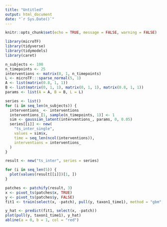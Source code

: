 ```yaml
---
title: "Untitled"
output: html_document
date: "`r Sys.Date()`"
---
```


```r
knitr::opts_chunk$set(echo = TRUE, message = FALSE, warning = FALSE)
```
```r
library(microTF)
library(tidyverse)
library(tidymodels)
library(caret)
```


```r
n_subjects <- 100
n_timepoints <- 25
interventions <- matrix(0, 1, n_timepoints)
L <- microTF:::sparse_normal(5, 1)
A <- list(matrix(0.8, 1, 1))
B <- list(matrix(0, 1, 1), matrix(0, 1, 1), matrix(0.8, 1, 1))
params <- list(A = A, B = B, L = L)

series <- list()
for (i in seq_len(n_subjects)) {
  interventions_ <- interventions
  interventions_[1, sample(n_timepoints, 1)] <- 1
  sim <- gaussian_latent(interventions_, params, 0, 0.05)
  series[[i]] <- new(
    "ts_inter_single", 
    values = sim$x,
    time = seq_len(ncol(interventions)),
    interventions = interventions_
  )
}

result <- new("ts_inter", series = series)
```

```r
for (i in seq_len(5)) {
  plot(values(result[[i]])[1, ])
}
```

```r
patches <- patchify(result, 3)
x <- pivot_ts(patches$x, TRUE)
y <- pivot_ts(patches$y, FALSE)
fit1 <- train(select(x, -patch), pull(y, taxon1_time1), method = "gbm", verbose = FALSE)
```

```r
y_hat <- predict(fit1, select(x, -patch))
plot(pull(y, taxon1_time1), y_hat)
abline(a = 0, b = 1, col = "red")
```

